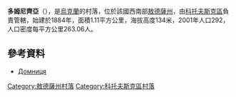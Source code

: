 {{coord|47|48|25|N|29|13|43|E|scale:30000|display=title}}

'''多姆尼齊亞'''（{{lang-uk|Домниця}}），是[[烏克蘭|烏克蘭]]的村落，位於該國西南部[[敖德薩州|敖德薩州]]，由[[科托夫斯克區|科托夫斯克區]]負責管轄，始建於1884年，面積1.11平方公里，海拔高度134米，2001年人口292，人口密度每平方公里263.06人。

==參考資料==
* [http://w1.c1.rada.gov.ua/pls/z7502/A005?rdat1=10.02.2012&rf7571=24381 Домниця]{{dead link|date=2017年12月 |bot=InternetArchiveBot |fix-attempted=yes }}

{{DEFAULTSORT:Домниця}}
[[Category:敖德薩州村落|Category:敖德薩州村落]]
[[Category:科托夫斯克區村落|Category:科托夫斯克區村落]]


{{Odessa-geo-stub}}